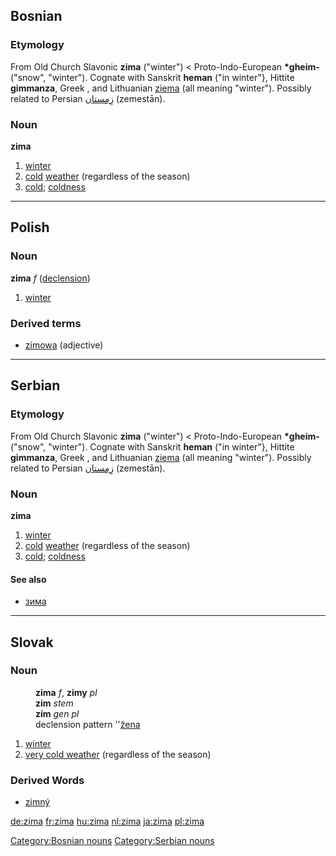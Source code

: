 ==Bosnian==
===Etymology===
From Old Church Slavonic '''zima''' ("winter") < Proto-Indo-European '''*gheim-''' ("snow", "winter"). Cognate with Sanskrit '''heman''' ("in winter"}, Hittite '''gimmanza''', Greek {{IPAchar|[[χεῖμα]]}}, and Lithuanian [[ziema]] (all meaning "winter"). Possibly related to Persian [[زمستان|زِمِستان]] (zemestān).
===Noun===
'''zima''' {{f}}
#[[winter]]
#[[cold]] [[weather]] (regardless of the season)
#[[cold]]; [[coldness]]
[[Category:Bosnian nouns]]

----

==Polish==
===Noun===
'''zima''' ''f'' ([[Wiktionary Appendix:Polish hard feminine noun declension|declension]])
# [[winter]]

===Derived terms===
* [[zimowa]] (adjective)

----

==Serbian==
===Etymology===
From Old Church Slavonic '''zima''' ("winter") < Proto-Indo-European '''*gheim-''' ("snow", "winter"). Cognate with Sanskrit '''heman''' ("in winter"}, Hittite '''gimmanza''', Greek {{IPAchar|[[χεῖμα]]}}, and Lithuanian [[ziema]] (all meaning "winter"). Possibly related to Persian [[زمستان|زِمِستان]] (zemestān).
===Noun===
'''zima''' {{f}}
#[[winter]]
#[[cold]] [[weather]] (regardless of the season)
#[[cold]]; [[coldness]]
====See also====
*[[зима#Serbian|зима]]
[[Category:Serbian nouns]]

----

== Slovak ==
=== Noun ===
:'''zima''' ''f'', '''zimy''' ''pl''
: '''zim''' ''stem''
: '''zím''' ''gen pl''
: declension pattern ''[[Slovak declension pattern žena|žena]]
# [[winter]]
# [[very cold weather]] (regardless of the season)
=== Derived Words ===
* [[zimný]]

[[de:zima]]
[[fr:zima]]
[[hu:zima]]
[[nl:zima]]
[[ja:zima]]
[[pl:zima]]